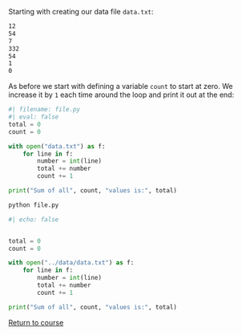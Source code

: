 Starting with creating our data file `data.txt`:

```.txt
12
54
7
332
54
1
0
```

As before we start with defining a variable `count` to start at zero. We increase it by `1` each time around the loop and print it out at the end:

```python
#| filename: file.py
#| eval: false
total = 0
count = 0

with open("data.txt") as f:
    for line in f:
        number = int(line)
        total += number
        count += 1

print("Sum of all", count, "values is:", total)
```

```.bash
python file.py
```

```python
#| echo: false


total = 0
count = 0

with open("../data/data.txt") as f:
    for line in f:
        number = int(line)
        total += number
        count += 1

print("Sum of all", count, "values is:", total)


```

[Return to course](../appendix/appendix_files.qmd#exercise-2)
